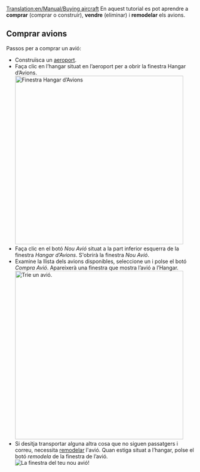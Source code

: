 [[Translation:en/Manual/Buying aircraft]]
{{ca/Tutorial}}
En aquest tutorial es pot aprendre a '''comprar''' (comprar o construir), '''vendre''' (eliminar) i '''remodelar''' els avions.

==Comprar avions==
Passos per a comprar un avió:
* Construïsca un [[ca/Manual/Construir aeroports|aeroport]].
* Faça clic en l’hangar situat en l’aeroport per a obrir la finestra Hangar d’Avions.<br/>[[File:ca/Step1aircraft.png|none|thumb|450px|Finestra Hangar d’Avions]]
* Faça clic en el botó ''Nou Avió'' situat a la part inferior esquerra de la finestra ''Hangar d’Avions''. S'obrirà la finestra ''Nou Avió''.
* Examine la llista dels avions disponibles, seleccione un i polse el botó ''Compra Avió''. Apareixerà una finestra que mostra l’avió a l’Hangar.<br/>[[File:ca/Step3aircraft.png|none|thumb|450px|Trie un avió.]]
* Si desitja transportar alguna altra cosa que no siguen passatgers i correu, necessita [[ca/Remodelar|remodelar]] l'avió. Quan estiga situat a l’hangar, polse el botó ''remodela'' de la finestra de l’avió.<br/>[[File:ca/Step4aircraft.png|none|frame|La finestra del teu nou avió!]]
